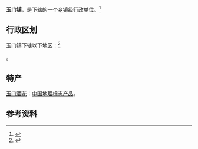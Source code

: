 {{中国乡级行政区|62/09/81/101/000}}

'''玉门镇'''，是{{PRC admin/fullname|62/09/81/101/000|3}}下辖的一个[[乡镇|乡镇]]级行政单位。<ref>{{PRC admin/ref sgc|{{PRC admin/parent|62/09/81/101/000}}}}</ref>

== 行政区划 ==

玉门镇下辖以下地区：<ref>{{PRC admin/ref sgc|62/09/81/101/000}}</ref>

{{PRC admin/children|62/09/81/101/000}}。

==特产==
[[玉门酒花|玉门酒花]]：[[中国地理标志产品|中国地理标志产品]]。

== 参考资料 ==
{{reflist}}

{{PRC admin/navcat|62/09/81/101/000}}
